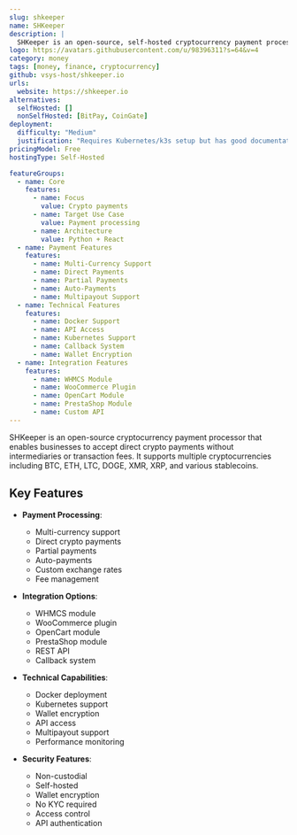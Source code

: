 ```yaml
---
slug: shkeeper
name: SHKeeper
description: |
  SHKeeper is an open-source, self-hosted cryptocurrency payment processor that enables direct acceptance of multiple cryptocurrencies without fees or intermediaries.
logo: https://avatars.githubusercontent.com/u/98396311?s=64&v=4
category: money
tags: [money, finance, cryptocurrency]
github: vsys-host/shkeeper.io
urls:
  website: https://shkeeper.io
alternatives:
  selfHosted: []
  nonSelfHosted: [BitPay, CoinGate]
deployment:
  difficulty: "Medium"
  justification: "Requires Kubernetes/k3s setup but has good documentation and Docker support."
pricingModel: Free
hostingType: Self-Hosted

featureGroups:
  - name: Core
    features:
      - name: Focus
        value: Crypto payments
      - name: Target Use Case
        value: Payment processing
      - name: Architecture
        value: Python + React
  - name: Payment Features
    features:
      - name: Multi-Currency Support
      - name: Direct Payments
      - name: Partial Payments
      - name: Auto-Payments
      - name: Multipayout Support
  - name: Technical Features
    features:
      - name: Docker Support
      - name: API Access
      - name: Kubernetes Support
      - name: Callback System
      - name: Wallet Encryption
  - name: Integration Features
    features:
      - name: WHMCS Module
      - name: WooCommerce Plugin
      - name: OpenCart Module
      - name: PrestaShop Module
      - name: Custom API
---
```


SHKeeper is an open-source cryptocurrency payment processor that enables businesses to accept direct crypto payments without intermediaries or transaction fees. It supports multiple cryptocurrencies including BTC, ETH, LTC, DOGE, XMR, XRP, and various stablecoins.

## Key Features

- **Payment Processing**:

  - Multi-currency support
  - Direct crypto payments
  - Partial payments
  - Auto-payments
  - Custom exchange rates
  - Fee management

- **Integration Options**:

  - WHMCS module
  - WooCommerce plugin
  - OpenCart module
  - PrestaShop module
  - REST API
  - Callback system

- **Technical Capabilities**:

  - Docker deployment
  - Kubernetes support
  - Wallet encryption
  - API access
  - Multipayout support
  - Performance monitoring

- **Security Features**:
  - Non-custodial
  - Self-hosted
  - Wallet encryption
  - No KYC required
  - Access control
  - API authentication
